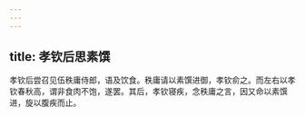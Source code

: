 ```yaml
---
---
---
```

title: 孝钦后思素馔
---



孝钦后尝召见伍秩庸侍郎，语及饮食。秩庸请以素馔进御，孝钦俞之。而左右以孝钦春秋高，谓非食肉不饱，遂罢。其后，孝钦寝疾，念秩庸之言，因又命以素馔进，旋以腹疾而止。